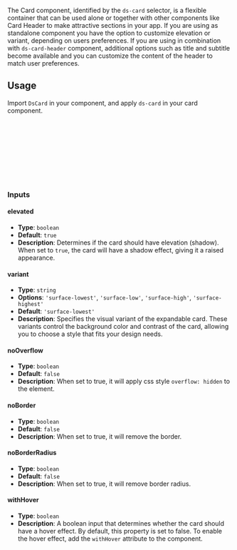 

The Card component, identified by the `ds-card` selector, is a flexible container that can be used alone or together with other components like Card Header to make attractive sections in your app.
If you are using as standalone component you have the option to customize elevation or variant, depending on users preferences. If you are using in combination with `ds-card-header` component,
additional options such as title and subtitle become available and you can customize the content of the header to match user preferences.

<Canvas of={DsCardComponentStories.Default} />

## Usage

Import `DsCard` in your component, and apply `ds-card` in your card component.

```ts
import { DsCard, DsCardContent } from '@frontend/ui/card'; // 👈 add to file imports
import { DsCardFooter } from '@frontend/ui/card-footer'; // 👈 add to file imports if needed
import { DsCardHeader } from '@frontend/ui/card-header'; // 👈 add to file imports if needed

@Component({
    imports: [DsCard, DsCardContent, DsCardFooter, DsCardHeader], // 👈 add to component imports
    template: `...`,
})
export class AppComponent {}
```

### Inputs

#### elevated

-   **Type**: `boolean`
-   **Default**: `true`
-   **Description**: Determines if the card should have elevation (shadow). When set to `true`, the card will have a shadow effect, giving it a raised appearance.

#### variant

-   **Type**: `string`
-   **Options**: `'surface-lowest'`, `'surface-low'`, `'surface-high'`, `'surface-highest'`
-   **Default**: `'surface-lowest'`
-   **Description**: Specifies the visual variant of the expandable card. These variants control the background color and contrast of the card, allowing you to choose a style that fits your design needs.

#### noOverflow

-   **Type**: `boolean`
-   **Default**: `false`
-   **Description**: When set to true, it will apply css style `overflow: hidden` to the element.

#### noBorder

-   **Type**: `boolean`
-   **Default**: `false`
-   **Description**: When set to true, it will remove the border.

#### noBorderRadius

-   **Type**: `boolean`
-   **Default**: `false`
-   **Description**: When set to true, it will remove border radius.

#### withHover

-   **Type**: `boolean`
-   **Description**: A boolean input that determines whether the card should have a hover effect. By default, this property is set to false. To enable the hover effect, add the `withHover` attribute to the component.
